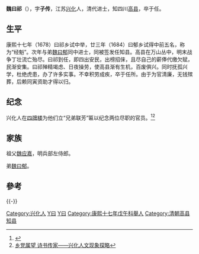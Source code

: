 '''魏曰祁'''（{{bd|1653年||？|catIdx=W魏}}），字'''子传'''，江苏[[兴化市|兴化]]人，清代进士，知四川[[高县|高县]]，卒于任。

== 生平 ==
康熙十七年（1678）曰祁乡试中举，廿三年（1684）曰郁乡试得中前五名，称为“经魁”。次年与弟[[魏曰郁|魏曰郁]]同中进士，同被签发任知县。高县在万山丛中，明末战争丁壮流亡殆尽。曰祁到任，即四出安民，出榜招俫，且尽自己的薪俸代缴欠赋，民渐安集。曰祁殚精竭虑、日夜操劳，使高县渐有生机，百废俱兴。同时抚孤兴学，杜绝虎患，办了许多实事。不幸积劳成疾，卒于任所。由于为官清廉，无钱殡葬，后赖同寅资助才得以归。

== 纪念 ==
兴化人在[[四牌楼_(兴化)|四牌楼]]为他们立“兄弟联芳”匾以纪念两位尽职的官员。<ref name="兄弟联芳">{{cite web |url = http://blog.sina.com.cn/s/blog_4d1d01660100rlkw.html |title = 四牌楼}}</ref><ref>[http://www.tznews.cn/Article/pzk/pwt/200808/20655.html 乡党属望 诗书传家——兴化人文现象探略]{{Dead link|date=2018年6月 |bot=InternetArchiveBot |fix-attempted=no }}</ref>

== 家族 ==
祖父[[魏应嘉|魏应嘉]]，明兵部左侍郎。

弟[[魏曰郁|魏曰郁]]。

==參考==
{{Reflist}}

{{-}}
{{康熙二十四年乙丑科殿試金榜}}
{{兴化八大家}}

{{Authority control}}

{{DEFAULTSORT:Wei魏}}
[[Category:兴化人|Category:兴化人]]
[[Category:魏姓|Y曰]]
[[Category:兴化魏氏|Y曰]]
[[Category:康熙十七年戊午科舉人|Category:康熙十七年戊午科舉人]]
[[Category:清朝高县知县|Category:清朝高县知县]]


{{China-bio-stub}}